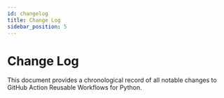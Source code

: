 ```yaml
---
id: changelog
title: Change Log
sidebar_position: 5
---
```


# Change Log

This document provides a chronological record of all notable changes to GitHub Action Reusable Workflows for Python.
